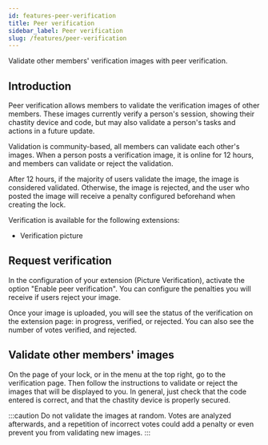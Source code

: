 ```yaml
---
id: features-peer-verification
title: Peer verification
sidebar_label: Peer verification
slug: /features/peer-verification
---
```


Validate other members' verification images with peer verification.

## Introduction

Peer verification allows members to validate the verification images of other members. These images currently verify a person's session, showing their chastity device and code, but may also validate a person's tasks and actions in a future update.

Validation is community-based, all members can validate each other's images. When a person posts a verification image, it is online for 12 hours, and members can validate or reject the validation.

After 12 hours, if the majority of users validate the image, the image is considered validated. Otherwise, the image is rejected, and the user who posted the image will receive a penalty configured beforehand when creating the lock.

Verification is available for the following extensions:

- Verification picture

## Request verification

In the configuration of your extension (Picture Verification), activate the option "Enable peer verification". You can configure the penalties you will receive if users reject your image.

Once your image is uploaded, you will see the status of the verification on the extension page: in progress, verified, or rejected. You can also see the number of votes verified, and rejected.

## Validate other members' images

On the page of your lock, or in the menu at the top right, go to the verification page. Then follow the instructions to validate or reject the images that will be displayed to you. In general, just check that the code entered is correct, and that the chastity device is properly secured.

:::caution
Do not validate the images at random. Votes are analyzed afterwards, and a repetition of incorrect votes could add a penalty or even prevent you from validating new images.
:::

